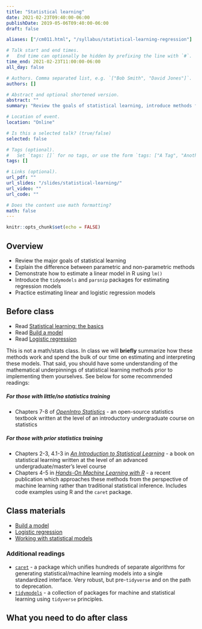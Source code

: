 ```yaml
---
title: "Statistical learning"
date: 2021-02-23T09:40:00-06:00
publishDate: 2019-05-06T09:40:00-06:00
draft: false

aliases: ["/cm011.html", "/syllabus/statistical-learning-regression"]

# Talk start and end times.
#   End time can optionally be hidden by prefixing the line with `#`.
time_end: 2021-02-23T11:00:00-06:00
all_day: false

# Authors. Comma separated list, e.g. `["Bob Smith", "David Jones"]`.
authors: []

# Abstract and optional shortened version.
abstract: ""
summary: "Review the goals of statistical learning, introduce methods for linear/logistic regression, and practice estimating models in R using the `tidymodels` framework."

# Location of event.
location: "Online"

# Is this a selected talk? (true/false)
selected: false

# Tags (optional).
#   Set `tags: []` for no tags, or use the form `tags: ["A Tag", "Another Tag"]` for one or more tags.
tags: []

# Links (optional).
url_pdf: ""
url_slides: "/slides/statistical-learning/"
url_video: ""
url_code: ""

# Does the content use math formatting?
math: false
---
```


```r
knitr::opts_chunk$set(echo = FALSE)
```

## Overview

* Review the major goals of statistical learning
* Explain the difference between parametric and non-parametric methods
* Demonstrate how to estimate a linear model in R using `lm()`
* Introduce the `tidymodels` and `parsnip` packages for estimating regression models
* Practice estimating linear and logistic regression models

## Before class

* Read [Statistical learning: the basics](/notes/statistical-learning/)
* Read [Build a model](/notes/start-with-models/)
* Read [Logistic regression](/notes/logistic-regression/)

This is not a math/stats class. In class we will **briefly** summarize how these methods work and spend the bulk of our time on estimating and interpreting these models. That said, you should have some understanding of the mathematical underpinnings of statistical learning methods prior to implementing them yourselves. See below for some recommended readings:

##### For those with little/no statistics training

* Chapters 7-8 of [*OpenIntro Statistics*](https://www.openintro.org/stat/textbook.php?stat_book=os) - an open-source statistics textbook written at the level of an introductory undergraduate course on statistics

##### For those with prior statistics training

* Chapters 2-3, 4.1-3 in [*An Introduction to Statistical Learning*](http://link.springer.com.proxy.uchicago.edu/book/10.1007%2F978-1-4614-7138-7) - a book on statistical learning written at the level of an advanced undergraduate/master's level course
* Chapters 4-5 in [*Hands-On Machine Learning with R*](https://bradleyboehmke.github.io/HOML/) - a recent publication which approaches these methods from the perspective of machine learning rather than traditional statistical inference. Includes code examples using R and the `caret` package.

## Class materials

* [Build a model](/notes/start-with-models/)
* [Logistic regression](/notes/logistic-regression/)
* [Working with statistical models](/notes/work-with-models-exercise/)

### Additional readings

* [`caret`](https://topepo.github.io/caret/) - a package which unifies hundreds of separate algorithms for generating statistical/machine learning models into a single standardized interface. Very robust, but pre-`tidyverse` and on the path to deprecation.
* [`tidymodels`](https://www.tidymodels.org/start/) - a collection of packages for machine and statistical learning using `tidyverse` principles.

## What you need to do after class
